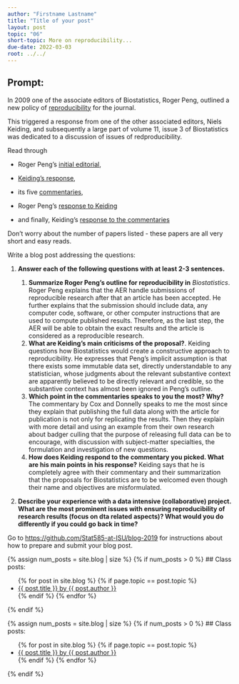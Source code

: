 ```yaml
---
author: "Firstname Lastname"
title: "Title of your post"
layout: post
topic: "06"
short-topic: More on reproducibility...
due-date: 2022-03-03
root: ../../
---
```


## Prompt:

In 2009 one of the associate editors of Biostatistics, Roger Peng, outlined a new policy of [reproducibility](https://doi.org/10.1093/biostatistics/kxp014) for the journal. 

This triggered a response from one of the other associated editors, Niels Keiding, and subsequently a large part of volume 11, issue 3 of Biostatistics was dedicated to a discussion of issues of redproducibility. 


Read through 

- Roger Peng's [initial editorial](https://doi.org/10.1093/biostatistics/kxp014), 

- [Keiding's response](https://doi.org/10.1093/biostatistics/kxq033),

- its five [commentaries](https://academic.oup.com/biostatistics/issue/11/3),  

- Roger Peng's [response to Keiding](https://doi.org/10.1093/biostatistics/kxq032)

- and finally, Keiding's [response to the commentaries](https://doi.org/10.1093/biostatistics/kxq034)

Don't worry about the number of papers listed - these papers are all very short and easy reads. 


Write a blog post addressing the questions: 

1. **Answer each of the following questions with at least 2-3 sentences.**

    1. **Summarize Roger Peng's outline for reproducibility in** *Biostatistics*. Roger Peng explains that the AER handle submissions of reproducible research after that an article has been accepted. He further explains that the submission should include data, any computer code, software, or other computer instructions that are used to compute published results. Therefore, as the last step, the AER will be able to obtain the exact results and the article is considered as a reproducible research. 
    2. **What are Keiding's main criticisms of the proposal?**. Keiding questions how Biostatistics would create a constructive approach to reproducibility. He expresses that Peng's implicit assumption is that there exists some immutable data set, directly understandable to any statistician, whose judgments about the relevant substantive context are apparently believed to be directly relevant and credible, so the substantive context has almost been ignored in Peng's outline. 
    3. **Which point in the commentaries speaks to you the most? Why?** The commentary by Cox and Donnelly speaks to me the most since they explain that publishing the full data along with the article for publication is not only for replicating the results. Then they explain with more detail and using an example from their own research about badger culling that the purpose of releasing full data can be to encourage, with discussion with subject-matter specialties, the formulation and investigation of new questions. 
    4. **How does Keiding respond to the commentary you picked. What are his main points in his response?** Keiding says that he is completely agree with their commentary and their summarization that the proposals for Biostatistics are to be welcomed even though their name and objectives are misformulated. 
    
2. **Describe your experience with a data intensive (collaborative) project. What are the most prominent issues with ensuring reproducibility of research results (focus on dta related aspects)? What would you do differently if you could go back in time?**


Go to [https://github.com/Stat585-at-ISU/blog-2019](https://github.com/Stat585-at-ISU/blog-2019) for instructions about how to prepare and submit your blog post.


{% assign num_posts = site.blog | size %}
{% if num_posts > 0 %}
## Class posts:

<ul>
{% for post in site.blog %}
  {% if page.topic == post.topic %}
  <li><a href="{{ post.url }}">{{ post.title }} by {{ post.author }}</a></li>
  {% endif %}
{% endfor %}
</ul>
{% endif %}



{% assign num_posts = site.blog | size %}
{% if num_posts > 0 %}
## Class posts:

<ul>
{% for post in site.blog %}
  {% if page.topic == post.topic %}
  <li><a href="{{ post.url }}">{{ post.title }} by {{ post.author }}</a></li>
  {% endif %}
{% endfor %}
</ul>
{% endif %}

